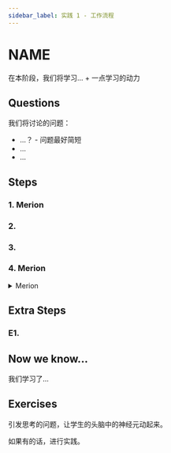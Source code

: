```yaml
---
sidebar_label: 实践 1 - 工作流程
---
```


# NAME

在本阶段，我们将学习... + 一点学习的动力

## Questions

我们将讨论的问题：
- ...？ - 问题最好简短
- ...
- ...

## Steps

### 1. Merion


### 2.

### 3.

### 4. Merion
<details>
<summary>Merion</summary>

<iframe width="560" height="315" src="https://www.youtube.com/embed/3rj-qiEk2VI?si=0hYvX-NzG6K6OTzo" title="YouTube video player" frameborder="0" allow="accelerometer; autoplay; clipboard-write; encrypted-media; gyroscope; picture-in-picture; web-share" referrerpolicy="strict-origin-when-cross-origin" allowfullscreen></iframe>
<iframe width="560" height="315" src="https://www.youtube.com/embed/-PB5c-pB30k?si=D2u1veDTAzm0qAWY" title="YouTube video player" frameborder="0" allow="accelerometer; autoplay; clipboard-write; encrypted-media; gyroscope; picture-in-picture; web-share" referrerpolicy="strict-origin-when-cross-origin" allowfullscreen></iframe>

</details>

## Extra Steps

### E1.

## Now we know...

我们学习了...

## Exercises

引发思考的问题，让学生的头脑中的神经元动起来。

如果有的话，进行实践。
